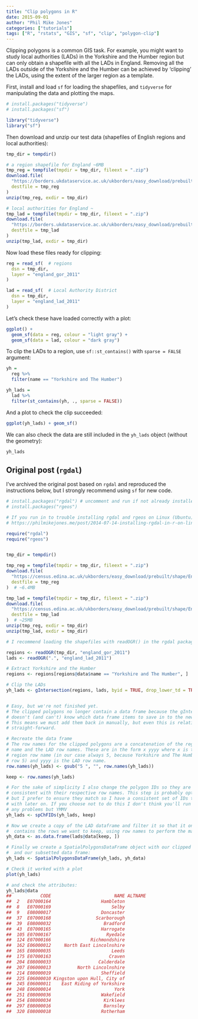 ```yaml
---
title: "Clip polygons in R"
date: 2015-09-01
author: "Phil Mike Jones"
categories: ["tutorials"]
tags: ["R", "rstats", "GIS", "sf", "clip", "polygon-clip"]
---
```


Clipping polygons is a common GIS task.
For example, you might want to study local authorities (LADs) in the Yorkshire and the Humber region but can only obtain a shapefile with all the LADs in England.
Removing all the LADs outside of the Yorkshire and the Humber can be achieved by 'clipping' the LADs, using the extent of the larger region as a template.

<!--more-->

First, install and load `sf` for loading the shapefiles, and `tidyverse` for manipulating the data and plotting the maps.

```r
# install.packages("tidyverse")
# install.packages("sf")

library("tidyverse")
library("sf")
```

Then download and unzip our test data (shapefiles of English regions and local authorities):

```r
tmp_dir = tempdir()

# a region shapefile for England ~6MB
tmp_reg = tempfile(tmpdir = tmp_dir, fileext = ".zip")
download.file(
  "https://borders.ukdataservice.ac.uk/ukborders/easy_download/prebuilt/shape/England_gor_2011.zip",
  destfile = tmp_reg
)
unzip(tmp_reg, exdir = tmp_dir)

# local authorities for England ~ 
tmp_lad = tempfile(tmpdir = tmp_dir, fileext = ".zip")
download.file(
  "https://borders.ukdataservice.ac.uk/ukborders/easy_download/prebuilt/shape/England_lad_2011.zip",
  destfile = tmp_lad
)
unzip(tmp_lad, exdir = tmp_dir)
```

Now load these files ready for clipping:

```r
reg = read_sf(  # regions
  dsn = tmp_dir,
  layer = "england_gor_2011"
)

lad = read_sf(  # Local Authority District
  dsn = tmp_dir,
  layer = "england_lad_2011"
)
```

Let's check these have loaded correctly with a plot:

```r
ggplot() + 
  geom_sf(data = reg, colour = "light gray") +
  geom_sf(data = lad, colour = "dark gray")
```

To clip the LADs to a region, use `sf::st_contains()` with `sparse = FALSE` argument:

```r
yh = 
  reg %>% 
  filter(name == "Yorkshire and The Humber")

yh_lads = 
  lad %>% 
  filter(st_contains(yh, ., sparse = FALSE))
```

And a plot to check the clip succeeded:

```r
ggplot(yh_lads) + geom_sf()
```

We can also check the data are still included in the `yh_lads` object (without the geometry):

```r
yh_lads
```


## Original post (`rgdal`)

I've archived the original post based on `rgdal` and reproduced the instructions below, but I strongly recommend using `sf` for new code.

```r
# install.packages("rgdal") # uncomment and run if not already installed
# install.packages("rgeos")

# If you run in to trouble installing rgdal and rgeos on Linux (Ubuntu) see:
# https://philmikejones.me/post/2014-07-14-installing-rgdal-in-r-on-linux/

require("rgdal")
require("rgeos")


tmp_dir = tempdir()

tmp_reg = tempfile(tmpdir = tmp_dir, fileext = ".zip")
download.file(
  "https://census.edina.ac.uk/ukborders/easy_download/prebuilt/shape/England_gor_2011.zip",
  destfile = tmp_reg
)  # ~6.4MB

tmp_lad = tempfile(tmpdir = tmp_dir, fileext = ".zip")
download.file(
  "https://census.edina.ac.uk/ukborders/easy_download/prebuilt/shape/England_lad_2011.zip",
  destfile = tmp_lad
)  # ~25MB
unzip(tmp_reg, exdir = tmp_dir)
unzip(tmp_lad, exdir = tmp_dir)

# I recommend loading the shapefiles with readOGR() in the rgdal package

regions <- readOGR(tmp_dir, "england_gor_2011")
lads <- readOGR(".", "england_lad_2011")

# Extract Yorkshire and the Humber
regions <- regions[regions@data$name == "Yorkshire and The Humber", ]

# Clip the LADs
yh_lads <- gIntersection(regions, lads, byid = TRUE, drop_lower_td = TRUE)


# Easy, but we're not finished yet.
# The clipped polygons no longer contain a data frame because the gIntersection
# doesn't (and can't) know which data frame items to save in to the new object.
# This means we must add them back in manually, but even this is relatively
# straight-forward.

# Recreate the data frame
# The row names for the clipped polygons are a concatenation of the regions row
# name and the LAD row names. These are in the form x yyyy where x is the
# region row name (in our case always 5, because Yorkshire and The Humber was
# row 5) and yyyy is the LAD row name.
row.names(yh_lads) <- gsub("5 ", "", row.names(yh_lads))

keep <- row.names(yh_lads)

# For the sake of simplicity I also change the polygon IDs so they are 
# consistent with their respective row names. This step is probably optional, 
# but I prefer to ensure they match so I have a consistent set of IDs to work
# with later on. If you choose not to do this I don't think you'll run into 
# any problems but YMMV
yh_lads <- spChFIDs(yh_lads, keep)

# Now we create a copy of the LAD dataframe and filter it so that it only
#  contains the rows we want to keep, using row names to perform the match:
yh_data <- as.data.frame(lads@data[keep, ])

# Finally we create a SpatialPolygonsDataFrame object with our clipped polygons
#  and our subsetted data frame:
yh_lads <- SpatialPolygonsDataFrame(yh_lads, yh_data)

# Check it worked with a plot
plot(yh_lads)

# and check the attributes:
yh_lads@data
##           CODE                        NAME ALTNAME
##  2   E07000164                   Hambleton    
##  8   E07000169                       Selby    
##  9   E08000017                   Doncaster    
##  37  E07000168                 Scarborough    
##  39  E08000032                    Bradford    
##  43  E07000165                   Harrogate    
##  105 E07000167                     Ryedale    
##  124 E07000166               Richmondshire    
##  162 E06000012     North East Lincolnshire    
##  165 E08000035                       Leeds    
##  175 E07000163                      Craven    
##  204 E08000033                  Calderdale    
##  207 E06000013          North Lincolnshire    
##  214 E08000019                   Sheffield    
##  225 E06000010 Kingston upon Hull, City of    
##  245 E06000011    East Riding of Yorkshire    
##  248 E06000014                        York    
##  251 E08000036                   Wakefield    
##  254 E08000034                    Kirklees    
##  297 E08000016                    Barnsley    
##  320 E08000018                   Rotherham    
```
